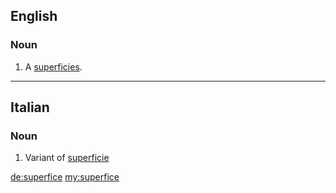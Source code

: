 ==English==

===Noun===
{{en-noun}}

# {{lb|en|obsolete}} A [[superficies]].
#: {{rfquotek|Dryden}}

{{Webster 1913}}

----

==Italian==

===Noun===
{{it-noun|f}}

# Variant of [[superficie]]

[[de:superfice]]
[[my:superfice]]